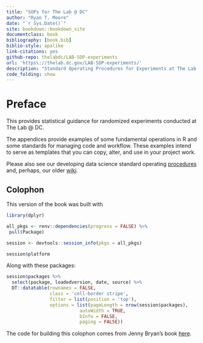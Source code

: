 ---
title: "SOPs for The Lab @ DC"
author: "Ryan T. Moore"
date: "`r Sys.Date()`"
site: bookdown::bookdown_site
documentclass: book
bibliography: [book.bib]
biblio-style: apalike
link-citations: yes
github-repo: thelabdc/LAB-SOP-experiments
url: 'https\://thelab.dc.gov/LAB-SOP-experiments/'
description: "Standard Operating Procedures for Experiments at The Lab @ DC."
code_folding: show
---

# Preface {.unnumbered}

This provides statistical guidance for randomized experiments conducted at The Lab \@ DC.

The appendices provide examples of some fundamental operations in R and some standards for managing code and workflow. These examples intend to serve as templates that you can copy, alter, and use in your project work.

Please also see our developing data science standard operating [procedures](https://github.com/thelabdc/labDsSops) and, perhaps, our older [wiki](https://github.com/thelabdc/LAB-Wiki/wiki).

## Colophon {.unnumbered}

This version of the book was built with

```{r message = FALSE, warning = FALSE, echo = FALSE}
library(dplyr)

all_pkgs <- renv::dependencies(progress = FALSE) %>% 
 pull(Package) 

session <- devtools::session_info(pkgs = all_pkgs)

session$platform
```

Along with these packages:

```{r message = FALSE, warning = FALSE, echo = FALSE}
session$packages %>% 
  select(package, loadedversion, date, source) %>% 
  DT::datatable(rownames = FALSE,
                class = 'cell-border stripe',
                filter = list(position = 'top'),
                options = list(pageLength = nrow(session$packages), 
                           autoWidth = TRUE,
                           bInfo = FALSE,
                           paging = FALSE))
```

The code for building this colophon comes from Jenny Bryan's book [here](https://github.com/rstudio-education/stat545/blob/master/index.Rmd).
